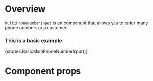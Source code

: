 
<Meta title="Modules/Forms/Components/MultiPhoneNumberInput" component={MultiPhoneNumberInput} />

# Overview

`MultiPhoneNumberInput` is an component that allows you to enter many phone numbers to a customer.

### This is a basic example.

<Preview>
    <Story name="MultiPhoneNumberInput">{stories.BasicMultiPhoneNumberInput()}</Story>
</Preview>

# Component props

<Props of={MultiPhoneNumberInput} />
